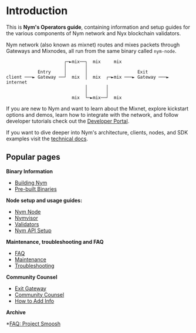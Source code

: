# Introduction

This is **Nym's Operators guide**, containing information and setup guides for the various components of Nym network and Nyx blockchain validators.

Nym network (also known as mixnet) routes and mixes packets through Gateways and Mixnodes, all run from the same binary called `nym-node`.

```ascii
                      ┌─►mix──┐  mix     mix
                      │       │
            Entry     │       │                   Exit
client ───► Gateway ──┘  mix  │  mix  ┌─►mix ───► Gateway ───► internet
                              │       │
                              │       │
                         mix  └─►mix──┘  mix
```

If you are new to Nym and want to learn about the Mixnet, explore kickstart options and demos, learn how to integrate with the network, and follow developer tutorials check out the [Developer Portal](https://nymtech.net/docs/developers/).

If you want to dive deeper into Nym's architecture, clients, nodes, and SDK examples visit the [technical docs](https://nymtech.net/docs/network).


## Popular pages

**Binary Information**

* [Building Nym](binaries/building-nym.mdx)
* [Pre-built Binaries](binaries/pre-built-binaries.mdx)

**Node setup and usage guides:**

* [Nym Node](nodes/nym-node.mdx)
* [Nymvisor](nodes/nymvisor-upgrade.mdx)
* [Validators](nodes/validator-setup.mdx)
* [Nym API Setup](nodes/nym-api.mdx)

**Maintenance, troubleshooting and FAQ**

* [FAQ](faq/nym-nodes-faq.mdx)
* [Maintenance](nodes/maintenance.mdx)
* [Troubleshooting](troubleshooting/nodes.mdx)

**Community Counsel**

* [Exit Gateway](community-counsel/exit-gateway.mdx)
* [Community Counsel](community-counsel.mdx)
* [How to Add Info](community-counsel/add-content.mdx)

**Archive**

*[FAQ: Project Smoosh](archive/faq-smoosh-faq.mdx)
